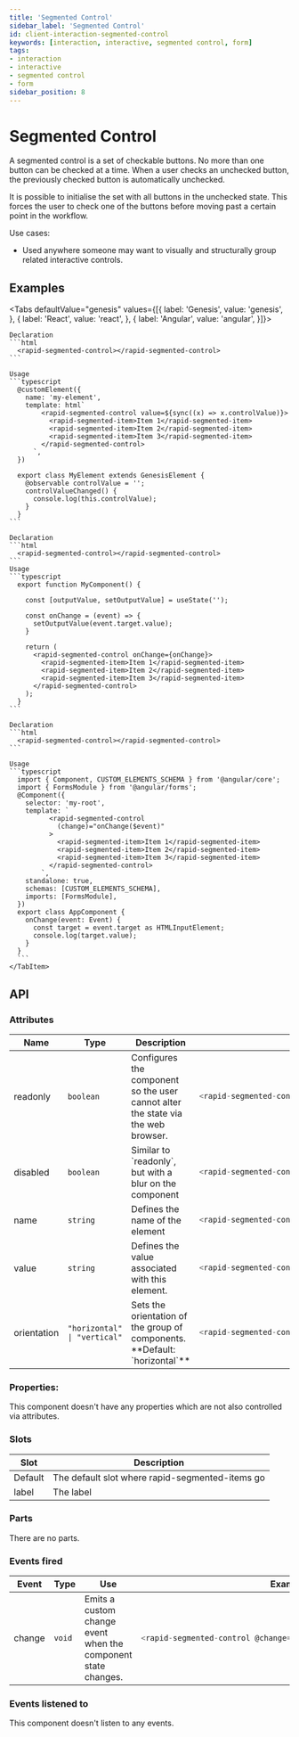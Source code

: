 ```yaml
---
title: 'Segmented Control'
sidebar_label: 'Segmented Control'
id: client-interaction-segmented-control
keywords: [interaction, interactive, segmented control, form]
tags:
- interaction
- interactive
- segmented control
- form
sidebar_position: 8
---
```



# Segmented Control

A segmented control is a set of checkable buttons. No more than one button can be checked at a time. When a user checks an unchecked button, the previously checked button is automatically unchecked.

It is possible to initialise the set with all buttons in the unchecked state. This forces the user to check one of the buttons before moving past a certain point in the workflow.

Use cases:
* Used anywhere someone may want to visually and structurally group related interactive controls.

## Examples

<SegmentedControlDemo />

<Tabs defaultValue="genesis" values={[{ label: 'Genesis', value: 'genesis', }, { label: 'React', value: 'react', }, { label: 'Angular', value: 'angular', }]}>

  <TabItem value="genesis">

    Declaration
    ```html
      <rapid-segmented-control></rapid-segmented-control>
    ```

    Usage
    ```typescript
      @customElement({
        name: 'my-element',
        template: html`
            <rapid-segmented-control value=${sync((x) => x.controlValue)}>
              <rapid-segmented-item>Item 1</rapid-segmented-item>
              <rapid-segmented-item>Item 2</rapid-segmented-item>
              <rapid-segmented-item>Item 3</rapid-segmented-item>
            </rapid-segmented-control>
          `,
      })

      export class MyElement extends GenesisElement {
        @observable controlValue = '';
        controlValueChanged() {
          console.log(this.controlValue);
        }
      }
    ```

  </TabItem>
  <TabItem value="react">

    Declaration
    ```html
      <rapid-segmented-control></rapid-segmented-control>
    ```
    Usage
    ```typescript
      export function MyComponent() {

        const [outputValue, setOutputValue] = useState('');

        const onChange = (event) => {
          setOutputValue(event.target.value);
        }

        return (
          <rapid-segmented-control onChange={onChange}>
            <rapid-segmented-item>Item 1</rapid-segmented-item>
            <rapid-segmented-item>Item 2</rapid-segmented-item>
            <rapid-segmented-item>Item 3</rapid-segmented-item>
          </rapid-segmented-control>
        );
      }
    ```
  </TabItem>
  <TabItem value="angular">

    Declaration
    ```html
      <rapid-segmented-control></rapid-segmented-control>
    ```

    Usage
    ```typescript
      import { Component, CUSTOM_ELEMENTS_SCHEMA } from '@angular/core';
      import { FormsModule } from '@angular/forms';
      @Component({
        selector: 'my-root',
        template: `
              <rapid-segmented-control
                (change)="onChange($event)"
              >
                <rapid-segmented-item>Item 1</rapid-segmented-item>
                <rapid-segmented-item>Item 2</rapid-segmented-item>
                <rapid-segmented-item>Item 3</rapid-segmented-item>
              </rapid-segmented-control>
            `,
        standalone: true,
        schemas: [CUSTOM_ELEMENTS_SCHEMA],
        imports: [FormsModule],
      })
      export class AppComponent {
        onChange(event: Event) {
          const target = event.target as HTMLInputElement;
          console.log(target.value);
        }
      }
      ```
    </TabItem>
  </Tabs>

## API

### Attributes
<table>
  <thead><tr><th>Name</th><th>Type</th><th>Description</th><th>Example</th></tr></thead>
  <tbody>
    <tr>
      <td>readonly</td>
      <td><code>boolean</code></td>
      <td>Configures the component so the user cannot alter the state via the web browser.</td>
<td>

```typescript
<rapid-segmented-control readonly>
```

</td>
    </tr>
    <tr>
      <td>disabled</td>
      <td><code>boolean</code></td>
      <td>Similar to `readonly`, but with a blur on the component</td>
<td>

```typescript
<rapid-segmented-control disabled>
```

</td>
    </tr>
    <tr>
      <td>name</td>
      <td><code>string</code></td>
      <td>Defines the name of the element</td>
<td>

```typescript
<rapid-segmented-control name="componentName">
```

</td>
    </tr>
    <tr>
      <td>value</td>
      <td><code>string</code></td>
      <td>Defines the value associated with this element.</td>
<td>

```typescript
<rapid-segmented-control value=${sync((x) => x.controlValue)}>
```

</td>
    </tr>
    <tr>
      <td>orientation</td>
      <td><code>"horizontal" | "vertical"</code></td>
      <td>Sets the orientation of the group of components. **Default: `horizontal`**</td>
<td>

```typescript
<rapid-segmented-control orientation="vertical">
```

</td>
    </tr>
  </tbody>
</table>

### Properties:

This component doesn't have any properties which are not also controlled via attributes.

### Slots

| Slot | Description |
|---|---|
| Default | The default slot where rapid-segmented-items go |
| label | The label |

### Parts
There are no parts.

### Events fired

<table>
  <thead><tr><th>Event</th><th>Type</th><th>Use</th><th>Example</th></tr></thead>
  <tbody>
  <tr>
    <td>change</td>
    <td><code>void</code></td>
    <td>Emits a custom change event when the component state changes.</td>
<td>

```typescript
<rapid-segmented-control @change="${(x) => x.myChangeHandler()}">
```

</td>
  </tr>
  </tbody>
</table>


### Events listened to
This component doesn't listen to any events.
